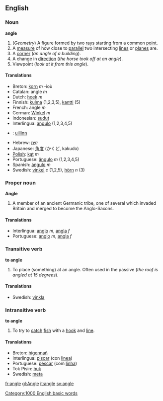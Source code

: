==English==

===Noun===
'''angle'''

#(''Geometry'') A figure formed by two [[ray]]s starting from a common [[point]].
#A [[measure]] of how close to [[parallel]] two intersecting [[line]]s or [[plane]]s are.
#A [[corner]] (''an angle of a building'').
#A change in [[direction]] (''the horse took off at an angle'').
#Viewpoint (''look at it from this angle'').

====Translations====
*Breton: [[korn]] ''m'' -ioù
*Catalan: angle ''m''
*Dutch: [[hoek]] ''m''
*Finnish: [[kulma]] (1,2,3,5), [[kantti]] (5)
*French: angle ''m''
*German: [[Winkel]] ''m''
*Indonesian: [[sudut]]
*Interlingua: [[angulo]] (1,2,3,4,5)
*{{ga}}: [[uillinn]]
*Hebrew: [[זָוִית]]
*Japanese: [[角度]] (かくど, kakudo)
*[[Polish]]: [[kąt]] ''m''
*Portuguese: [[ângulo]] ''m'' (1,2,3,4,5)
*Spanish: [[ángulo]] ''m''
*Swedish: [[vinkel]] ''c'' (1,2,5), [[hörn]] ''n'' (3)

===Proper noun===
'''Angle'''

#A member of an ancient Germanic tribe, one of several which invaded Britain and merged to become the Anglo-Saxons.

==== Translations ====
*Interlingua: [[anglo]] ''m'', [[angla]] ''f''
*Portuguese: [[anglo]] ''m'', [[angla]] ''f''

===Transitive verb===
'''to angle'''

#To place (something) at an angle.  Often used in the passive (''the roof is angled at 15 degrees'').

====Translations====
*Swedish: [[vinkla]]

===Intransitive verb===
'''to angle'''

#To try to [[catch]] [[fish]] with a [[hook]] and [[line]].

====Translations====
*Breton: [[higennañ]]
*Interlingua: [[piscar]] (con [[linea]])
*Portuguese: [[pescar]] (com [[linha]])
*Tok Pisin: [[huk]]
*Swedish: [[meta]]

[[fr:angle]]
[[gl:Angle]]
[[it:angle]]
[[sv:angle]]
[[Category:1000 English basic words]]